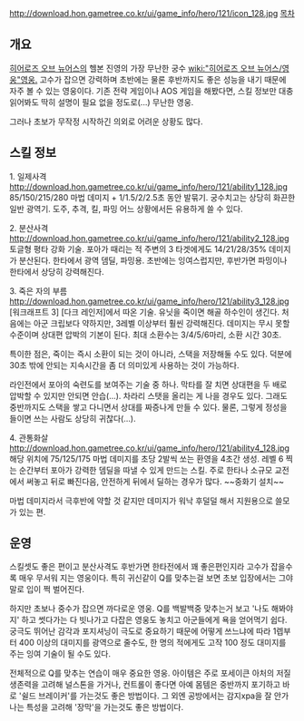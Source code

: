 
http://download.hon.gametree.co.kr/ui/game_info/hero/121/icon_128.jpg
[[목차]]
== 개요 ==
[[히어로즈 오브 뉴어스]]의 헬본 진영의 가장 무난한 궁수 [[wiki:"히어로즈 오브 뉴어스/영웅"영웅.]] 고수가 잡으면 강력하며 초반에는 물론 후반까지도 좋은 성능을 내기 때문에 자주 볼 수 있는 영웅이다. 기존 전략 게임이나 AOS 게임을 해봤다면, 스킬 정보만 대충 읽어봐도 딱히 설명이 필요 없을 정도로(...) 무난한 영웅. 

그러나 초보가 무작정 시작하긴 의외로 어려운 상황도 많다. 

== 스킬 정보 ==

1. 일제사격 
http://download.hon.gametree.co.kr/ui/game_info/hero/121/ability1_128.jpg
85/150/215/280 마법 데미지 + 1/1.5/2/2.5초 동안 발묶기. 궁수치고는 상당히 화끈한 일반 광역기. 도주, 추격, 킬, 파밍 어느 상황에서든 유용하게 쓸 수 있다.

2. 분산사격 
http://download.hon.gametree.co.kr/ui/game_info/hero/121/ability2_128.jpg
토글형 평타 강화 기술. 포아가 때리는 적 주변의 3 타겟에게도 14/21/28/35% 데미지가 분산된다. 한타에서 광역 뎀딜, 파밍용. 초반에는 잉여스럽지만, 후반가면 파밍이나 한타에서 상당히 강력해진다.

3. 죽은 자의 부름
http://download.hon.gametree.co.kr/ui/game_info/hero/121/ability3_128.jpg
[워크래프트 3] [다크 레인저]에서 따온 기술. 유닛을 죽이면 해골 하수인이 생긴다. 처음에는 아군 크립보다 약하지만, 3레벨 이상부터 훨씬 강력해진다. 데미지는 무시 못할 수준이며 상대편 압박의 기본이 된다. 최대 소환수는 3/4/5/6마리, 소환 시간 30초. 

특이한 점은, 죽이는 즉시 소환이 되는 것이 아니라, 스택을 저장해둘 수도 있다. 덕분에 30초 밖에 안되는 지속시간을 좀 더 의미있게 사용하는 것이 가능하다.

라인전에서 포아의 숙련도를 보여주는 기술 중 하나. 막타를 잘 치면 상대편을 두 배로 압박할 수 있지만 안되면 안습(...). 차라리 스탯을 올리는 게 나을 경우도 있다. 그래도 중반까지도 스택을 쌓고 다니면서 상대를 짜증나게 만들 수 있다. 물론, 그렇게 정성을 들이면 쓰는 사람도 상당히 귀찮다(...). 

4. 관통화살 
http://download.hon.gametree.co.kr/ui/game_info/hero/121/ability4_128.jpg
해당 위치에 75/125/175 마법 데미지를 초당 2발씩 쏘는 환영을 4초간 생성. 레벨 6 찍는 순간부터 포아가 강력한 뎀딜을 따낼 수 있게 만드는 스킬. 주로 한타나 소규모 교전에서 써놓고 뒤로 빠진다음, 안전하게 뒤에서 딜하는 경우가 많다. ~~중화기 설치~~

마법 데미지라서 극후반에 약할 것 같지만 데미지가 워낙 후덜덜 해서 지원용으로 쓸모가 있는 편. 




== 운영 ==
스킬셋도 좋은 편이고 분산사격도 후반가면 한타전에서 꽤 좋은편인지라 고수가 잡을수록 매우 무서워 지는 영웅이다. 특히 귀신같이 Q를 맞추는걸 보면 초보 입장에서는 그야말로 입이 쩍 벌어진다.


하지만 초보나 중수가 잡으면 까다로운 영웅. Q를 백발백중 맞추는거 보고 '나도 해봐야지' 하고 썻다가는 다 빗나가고 다잡은 영웅도 놓치고 아군들에게 욕을 얻어먹기  쉽다. 궁극도 뛰어난 감각과 포지셔닝이 극도로 중요하기 때문에 어떻게 쓰느냐에 따라 1렙부터 400 이상의 대미지를 광역으로 줄수도, 한 명의 적에게도 고작 100 정도 대미지를 주는 잉여 기술이 될 수도 있다.


전체적으로 Q를 맞추는 연습이 매우 중요한 영웅. 아이템은 주로 포세이큰 아처의 저질 생존력을 고려해 널스톤을 가거나, 컨트롤이 좋다면 아예 몸템은 중반까지 포기하고 바로 '쉴드 브레이커'를 가는것도 좋은 방법이다. 그 외엔 공방에서는 감지xpa을 잘 안가나는 특성을 고려해 '장막'을 가는것도 좋은 방법이다.
